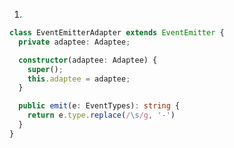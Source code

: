 1.
```ts
class EventEmitterAdapter extends EventEmitter {
  private adaptee: Adaptee;

  constructor(adaptee: Adaptee) {
    super();
    this.adaptee = adaptee;
  }

  public emit(e: EventTypes): string {
    return e.type.replace(/\s/g, '-')
  }
}
```
